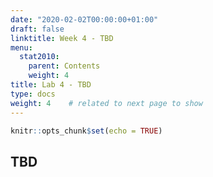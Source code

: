 ```yaml
---
date: "2020-02-02T00:00:00+01:00"
draft: false
linktitle: Week 4 - TBD
menu:
  stat2010:
    parent: Contents
    weight: 4
title: Lab 4 - TBD
type: docs
weight: 4    # related to next page to show
---
```



```r
knitr::opts_chunk$set(echo = TRUE)
```

## TBD

